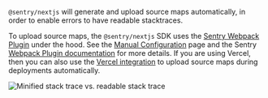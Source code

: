 `@sentry/nextjs` will generate and upload source maps automatically, in order to enable errors to have readable stacktraces.

To upload source maps, the `@sentry/nextjs` SDK uses the [Sentry Webpack Plugin](https://github.com/getsentry/sentry-webpack-plugin) under the hood. See the [Manual Configuration](../manual-setup/#configure-source-maps) page and the Sentry [Webpack Plugin documentation](https://github.com/getsentry/sentry-webpack-plugin#cli-configuration) for more details. If you are using Vercel, then you can also use the [Vercel integration](/product/integrations/deployment/vercel/) to upload source maps during deployments automatically.

![Minified stack trace vs. readable stack trace](readable-stacktraces.png)
